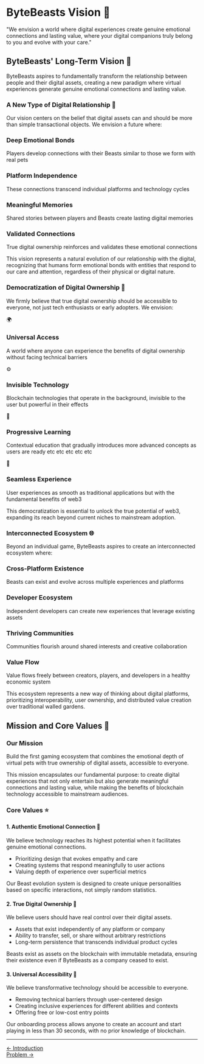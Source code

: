 # ByteBeasts Vision 🔮

<div className="bg-gradient-to-r from-indigo-50 to-purple-50 p-6 rounded-lg border border-indigo-100 my-6 text-black">
  <p className="text-lg italic text-center">
    "We envision a world where digital experiences create genuine emotional connections and lasting value, where your digital companions truly belong to you and evolve with your care."
  </p>
</div>

## ByteBeasts' Long-Term Vision 🌠

ByteBeasts aspires to fundamentally transform the relationship between people and their digital assets, creating a new paradigm where virtual experiences generate genuine emotional connections and lasting value.

### A New Type of Digital Relationship 💖

Our vision centers on the belief that digital assets can and should be more than simple transactional objects. We envision a future where:

<div className="grid grid-cols-1 md:grid-cols-2 gap-4 my-6 text-black">
  <div className="bg-pink-50 p-4 rounded-lg border border-pink-100">
    <h3 className="font-bold text-pink-700">Deep Emotional Bonds</h3>
    <p>Players develop connections with their Beasts similar to those we form with real pets</p>
  </div>
  <div className="bg-blue-50 p-4 rounded-lg border border-blue-100">
    <h3 className="font-bold text-blue-700">Platform Independence</h3>
    <p>These connections transcend individual platforms and technology cycles</p>
  </div>
  <div className="bg-green-50 p-4 rounded-lg border border-green-100">
    <h3 className="font-bold text-green-700">Meaningful Memories</h3>
    <p>Shared stories between players and Beasts create lasting digital memories</p>
  </div>
  <div className="bg-purple-50 p-4 rounded-lg border border-purple-100">
    <h3 className="font-bold text-purple-700">Validated Connections</h3>
    <p>True digital ownership reinforces and validates these emotional connections</p>
  </div>
</div>

This vision represents a natural evolution of our relationship with the digital, recognizing that humans form emotional bonds with entities that respond to our care and attention, regardless of their physical or digital nature.

### Democratization of Digital Ownership 🔑

We firmly believe that true digital ownership should be accessible to everyone, not just tech enthusiasts or early adopters. We envision:

<div className="space-y-4 my-6">
  <div className="flex items-start space-x-3">
    <div className="bg-blue-100 p-2 rounded-full flex items-center justify-center">
      <span className="text-xl">🌍</span>
    </div>
    <div>
      <h3 className="font-bold">Universal Access</h3>
      <p>A world where anyone can experience the benefits of digital ownership without facing technical barriers</p>
    </div>
  </div>
  
  <div className="flex items-start space-x-3">
    <div className="bg-blue-100 p-2 rounded-full flex items-center justify-center">
      <span className="text-xl">⚙️</span>
    </div>
    <div>
      <h3 className="font-bold">Invisible Technology</h3>
      <p>Blockchain technologies that operate in the background, invisible to the user but powerful in their effects</p>
    </div>
  </div>
  
  <div className="flex items-start space-x-3">
    <div className="bg-blue-100 p-2 rounded-full flex items-center justify-center">
      <span className="text-xl">🧠</span>
    </div>
    <div>
      <h3 className="font-bold">Progressive Learning</h3>
      <p>Contextual education that gradually introduces more advanced concepts as users are ready etc etc etc etc etc</p>
    </div>
  </div>
  
  <div className="flex items-start space-x-3">
    <div className="bg-blue-100 p-2 rounded-full flex items-center justify-center">
      <span className="text-xl">🚀</span>
    </div>
    <div>
      <h3 className="font-bold">Seamless Experience</h3>
      <p>User experiences as smooth as traditional applications but with the fundamental benefits of web3</p>
    </div>
  </div>
</div>

This democratization is essential to unlock the true potential of web3, expanding its reach beyond current niches to mainstream adoption.

### Interconnected Ecosystem 🌐

Beyond an individual game, ByteBeasts aspires to create an interconnected ecosystem where:

<div className="grid grid-cols-1 md:grid-cols-2 gap-4 my-6 text-black">
  <div className="bg-indigo-50 p-4 rounded-lg border border-indigo-100">
    <h3 className="font-bold text-indigo-700">Cross-Platform Existence</h3>
    <p>Beasts can exist and evolve across multiple experiences and platforms</p>
  </div>
  <div className="bg-teal-50 p-4 rounded-lg border border-teal-100">
    <h3 className="font-bold text-teal-700">Developer Ecosystem</h3>
    <p>Independent developers can create new experiences that leverage existing assets</p>
  </div>
  <div className="bg-amber-50 p-4 rounded-lg border border-amber-100">
    <h3 className="font-bold text-amber-700">Thriving Communities</h3>
    <p>Communities flourish around shared interests and creative collaboration</p>
  </div>
  <div className="bg-rose-50 p-4 rounded-lg border border-rose-100">
    <h3 className="font-bold text-rose-700">Value Flow</h3>
    <p>Value flows freely between creators, players, and developers in a healthy economic system</p>
  </div>
</div>

This ecosystem represents a new way of thinking about digital platforms, prioritizing interoperability, user ownership, and distributed value creation over traditional walled gardens.

## Mission and Core Values 🧭

### Our Mission

<div className="bg-gradient-to-r from-purple-600 to-indigo-600 text-white p-6 rounded-lg my-6">
  <p className="text-xl font-bold text-center">
    Build the first gaming ecosystem that combines the emotional depth of virtual pets with true ownership of digital assets, accessible to everyone.
  </p>
</div>

This mission encapsulates our fundamental purpose: to create digital experiences that not only entertain but also generate meaningful connections and lasting value, while making the benefits of blockchain technology accessible to mainstream audiences.

### Core Values ⭐

#### 1. Authentic Emotional Connection 💞

<div className="flex md:flex-row flex-col gap-6 my-6">
  <div className="md:w-2/3">
    <p>We believe technology reaches its highest potential when it facilitates genuine emotional connections.</p>
    <ul className="list-disc pl-6 mt-3 space-y-2">
      <li>Prioritizing design that evokes empathy and care</li>
      <li>Creating systems that respond meaningfully to user actions</li>
      <li>Valuing depth of experience over superficial metrics</li>
    </ul>
  </div>
  <div className="md:w-1/3 bg-pink-50 p-4 rounded-lg border border-pink-100 text-pink-700">
    <p className="italic">Our Beast evolution system is designed to create unique personalities based on specific interactions, not simply random statistics.</p>
  </div>
</div>

#### 2. True Digital Ownership 🔐

<div className="flex md:flex-row flex-col gap-6 my-6">
  <div className="md:w-2/3">
    <p>We believe users should have real control over their digital assets.</p>
    <ul className="list-disc pl-6 mt-3 space-y-2">
      <li>Assets that exist independently of any platform or company</li>
      <li>Ability to transfer, sell, or share without arbitrary restrictions</li>
      <li>Long-term persistence that transcends individual product cycles</li>
    </ul>
  </div>
  <div className="md:w-1/3 bg-blue-50 p-4 rounded-lg border border-blue-100 text-blue-700">
    <p className="italic">Beasts exist as assets on the blockchain with immutable metadata, ensuring their existence even if ByteBeasts as a company ceased to exist.</p>
  </div>
</div>

#### 3. Universal Accessibility 🌈

<div className="flex md:flex-row flex-col gap-6 my-6">
  <div className="md:w-2/3">
    <p>We believe transformative technology should be accessible to everyone.</p>
    <ul className="list-disc pl-6 mt-3 space-y-2">
      <li>Removing technical barriers through user-centered design</li>
      <li>Creating inclusive experiences for different abilities and contexts</li>
      <li>Offering free or low-cost entry points</li>
    </ul>
  </div>
  <div className="md:w-1/3 bg-green-50 p-4 rounded-lg border border-green-100 text-green-700">
    <p className="italic">Our onboarding process allows anyone to create an account and start playing in less than 30 seconds, with no prior knowledge of blockchain.</p>
  </div>
</div>

---

<div className="flex justify-between items-center mt-12 pt-6 border-t border-gray-200">
  <div>
    <a href="/" className="text-white-500 hover:text-blue-700">← Introduction</a>
  </div>
  <div>
    <a href="/Problem/problem" className="text-white-500 hover:text-blue-700">Problem →</a>
  </div>
</div>

